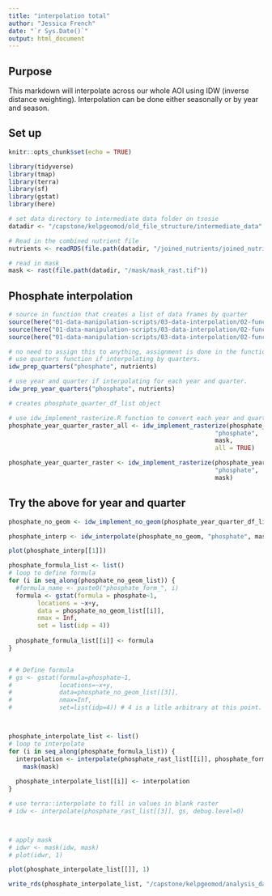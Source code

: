 ```yaml
---
title: "interpolation total"
author: "Jessica French"
date: "`r Sys.Date()`"
output: html_document
---
```

## Purpose

This markdown will interpolate across our whole AOI using IDW (inverse distance weighting). Interpolation can be done either seasonally or by year and season. 

## Set up
```r
knitr::opts_chunk$set(echo = TRUE)
```

```r
library(tidyverse)
library(tmap)
library(terra)
library(sf)
library(gstat)
library(here)
```

```r
# set data directory to intermediate data folder on tsosie
datadir <- "/capstone/kelpgeomod/old_file_structure/intermediate_data"
```

```r
# Read in the combined nutrient file
nutrients <- readRDS(file.path(datadir, "/joined_nutrients/joined_nutrients.RDS"))

# read in mask
mask <- rast(file.path(datadir, "/mask/mask_rast.tif"))
```

## Phosphate interpolation

```r
# source in function that creates a list of data frames by quarter
source(here("01-data-manipulation-scripts/03-data-interpolation/02-functions/02-prep.R"))
source(here("01-data-manipulation-scripts/03-data-interpolation/02-functions/03-implement.R"))
source(here("01-data-manipulation-scripts/03-data-interpolation/02-functions/04-interpolate.R"))
```

```r
# no need to assign this to anything, assignment is done in the function. 
# use quarters function if interpolating by quarters. 
idw_prep_quarters("phosphate", nutrients)

# use year and quarter if interpolating for each year and quarter. 
idw_prep_year_quarters("phosphate", nutrients)

# creates phosphate_quarter_df_list object
```


```r
# use idw_implement_rasterize.R function to convert each year and quarter to a raster. 
phosphate_year_quarter_raster_all <- idw_implement_rasterize(phosphate_year_quarter_df_list, 
                                                         "phosphate", 
                                                         mask, 
                                                         all = TRUE)

phosphate_year_quarter_raster <- idw_implement_rasterize(phosphate_year_quarter_df_list, 
                                                         "phosphate", 
                                                         mask)
```

## Try the above for year and quarter

```r

phosphate_no_geom <- idw_implement_no_geom(phosphate_year_quarter_df_list)

phosphate_interp <- idw_interpolate(phosphate_no_geom, "phosphate", mask)

plot(phosphate_interp[[1]])
```


```r

phosphate_formula_list <- list()
# loop to define formula
for (i in seq_along(phosphate_no_geom_list)) {
  #formula_name <- paste0("phosphate_form_", i)
  formula <- gstat(formula = phosphate~1,
        locations = ~x+y, 
        data = phosphate_no_geom_list[[i]], 
        nmax = Inf, 
        set = list(idp = 4))
  
  phosphate_formula_list[[i]] <- formula
}


# # Define formula
# gs <- gstat(formula=phosphate~1, 
#             locations=~x+y, 
#             data=phosphate_no_geom_list[[3]], 
#             nmax=Inf, 
#             set=list(idp=4)) # 4 is a litle arbitrary at this point. 



phosphate_interpolate_list <- list()
# loop to interpolate
for (i in seq_along(phosphate_formula_list)) {
  interpolation <- interpolate(phosphate_rast_list[[i]], phosphate_formula_list[[i]], debug.level = 0) |> 
    mask(mask)
  
  phosphate_interpolate_list[[i]] <- interpolation
}

# use terra::interpolate to fill in values in blank raster
# idw <- interpolate(phosphate_rast_list[[3]], gs, debug.level=0)



# apply mask 
# idwr <- mask(idw, mask)
# plot(idwr, 1)

plot(phosphate_interpolate_list[[]], 1)
```

```r
write_rds(phosphate_interpolate_list, "/capstone/kelpgeomod/analysis_data/inteprolate_1/phosphate_quarterly.RDS")
```


